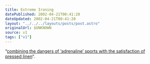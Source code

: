 ```yaml
---
title: Extreme Ironing
datePublished: 2002-04-21T00:41:20
dateUpdated: 2002-04-21T00:41:20
layout: "../../../layouts/posts/post.astro"
originalUrl: $UNKNOWN
source: v1
tags: ["v1"]
---
```


&#8220;[combining the dangers of &#8216;adrenaline&#8217; sports with the satisfaction of pressed linen][1]&#8220;.

[1]: http://www.extremeironing.com/~eib/ei/homepage/main.php
